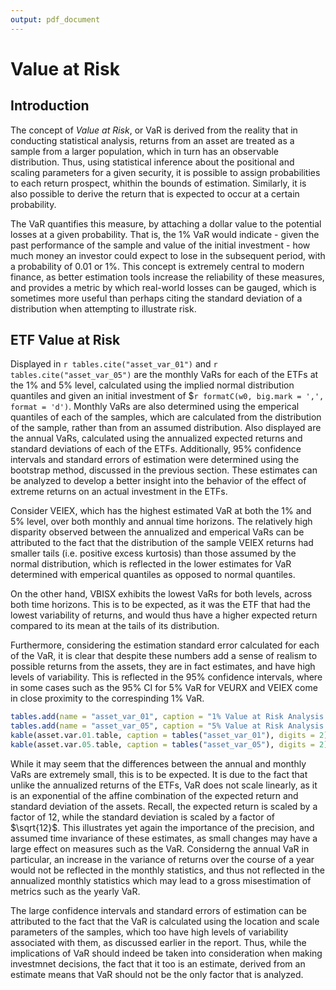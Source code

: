 ```yaml
---
output: pdf_document
---
```


# Value at Risk

## Introduction

The concept of *Value at Risk*, or VaR is derived from the reality that in conducting statistical analysis, returns from an asset are treated as a sample from a larger population, which in turn has an observable distribution. Thus, using statistical inference about the positional and scaling parameters for a given security, it is possible to assign probabilities to each return prospect, whithin the bounds of estimation. Similarly, it is also possible to derive the return that is expected to occur at a certain probability.

The VaR quantifies this measure, by attaching a dollar value to the potential losses at a given probability. That is, the 1% VaR would indicate - given the past performance of the sample and value of the initial investment - how much money an investor could expect to lose in the subsequent period, with a probability of 0.01 or 1%. This concept is extremely central to modern finance, as better estimation tools increase the reliability of these measures, and provides a metric by which real-world losses can be gauged, which is sometimes more useful than perhaps citing the standard deviation of a distribution when attempting to illustrate risk.


## ETF Value at Risk

Displayed in `r tables.cite("asset_var_01")` and `r tables.cite("asset_var_05")` are the monthly VaRs for each of the ETFs at the 1% and 5% level, calculated using the implied normal distribution quantiles and given an initial investment of \$`r formatC(w0, big.mark = ',', format = 'd')`. Monthly VaRs are also determined using the emperical quantiles of each of the samples, which are calculated from the distribution of the sample, rather than from an assumed distribution. Also displayed are the annual VaRs, calculated using the annualized expected returns and standard deviations of each of the ETFs. Additionally, 95% confidence intervals and standard errors of estimation were determined using the bootstrap method, discussed in the previous section. These estimates can be analyzed to develop a better insight into the behavior of the effect of extreme returns on an actual investment in the ETFs.

Consider VEIEX, which has the highest estimated VaR at both the 1% and 5% level, over both monthly and annual time horizons. The relatively high disparity observed between the annualized and emperical VaRs can be attributed to the fact that the distribution of the sample VEIEX returns had smaller tails (i.e. positive excess kurtosis) than those assumed by the normal distribution, which is reflected in the lower estimates for VaR determined with emperical quantiles as opposed to normal quantiles.

On the other hand, VBISX exhibits the lowest VaRs for both levels, across both time horizons. This is to be expected, as it was the ETF that had the lowest variability of returns, and would thus have a higher expected return compared to its mean at the tails of its distribution.

Furthermore, considering the estimation standard error calculated for each of the VaR, it is clear that despite these numbers add a sense of realism to possible returns from the assets, they are in fact estimates, and have high levels of variability. This is reflected in the 95% confidence intervals, where in some cases such as the 95% CI for 5% VaR for VEURX and VEIEX come in close proximity to the correspinding 1% VaR.

```r
tables.add(name = "asset_var_01", caption = "1% Value at Risk Analysis for each ETF (Key: A: Analytical Normal, E - Emperical, B - Bootstrap)")
tables.add(name = "asset_var_05", caption = "5% Value at Risk Analysis for each ETF (Key: A: Analytical Normal, E - Emperical, B - Bootstrap)")
kable(asset.var.01.table, caption = tables("asset_var_01"), digits = 2)
kable(asset.var.05.table, caption = tables("asset_var_05"), digits = 2)
```

While it may seem that the differences between the annual and monthly VaRs are extremely small, this is to be expected. It is due to the fact that unlike the annualized returns of the ETFs, VaR does not scale linearly, as it is an exponential of the affine combination of the expected return and standard deviation of the assets. Recall, the expected return is scaled by a factor of $12$, while the standard deviation is scaled by a factor of $\sqrt{12}$. This illustrates yet again the importance of the precision, and assumed time invariance of these estimates, as small changes may have a large effect on measures such as the VaR. Considerng the annual VaR in particular, an increase in the variance of returns over the course of a year would not be reflected in the monthly statistics, and thus not reflected in the annualized monthly statistics which may lead to a gross misestimation of metrics such as the yearly VaR.

The large confidence intervals and standard errors of estimation can be attributed to the fact that the VaR is calculated using the location and scale parameters of the samples, which too have high levels of variability associated with them, as discussed earlier in the report. Thus, while the implications of VaR should indeed be taken into consideration when making investmnet decisions, the fact that it too is an estimate, derived from an estimate means that VaR should not be the only factor that is analyzed.

